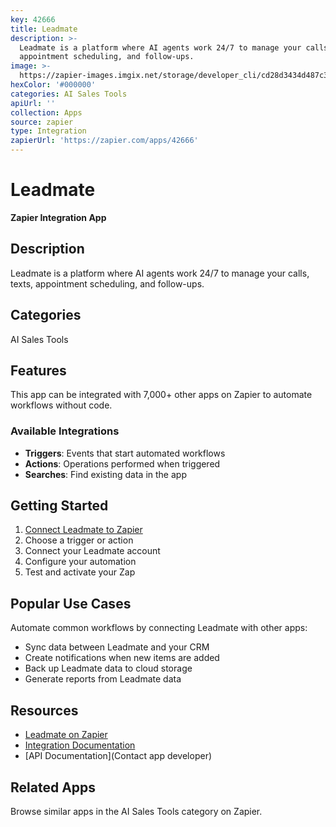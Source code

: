 ```yaml
---
key: 42666
title: Leadmate
description: >-
  Leadmate is a platform where AI agents work 24/7 to manage your calls, texts,
  appointment scheduling, and follow-ups.
image: >-
  https://zapier-images.imgix.net/storage/developer_cli/cd28d3434d487c3c8b63397981859b73.png?auto=format%2Ccompress&ixlib=python-3.0.0&q=50
hexColor: '#000000'
categories: AI Sales Tools
apiUrl: ''
collection: Apps
source: zapier
type: Integration
zapierUrl: 'https://zapier.com/apps/42666'
---
```

# Leadmate

**Zapier Integration App**

## Description

Leadmate is a platform where AI agents work 24/7 to manage your calls, texts, appointment scheduling, and follow-ups.

## Categories

AI Sales Tools

## Features

This app can be integrated with 7,000+ other apps on Zapier to automate workflows without code.

### Available Integrations

- **Triggers**: Events that start automated workflows
- **Actions**: Operations performed when triggered
- **Searches**: Find existing data in the app

## Getting Started

1. [Connect Leadmate to Zapier](https://zapier.com/apps/42666)
2. Choose a trigger or action
3. Connect your Leadmate account
4. Configure your automation
5. Test and activate your Zap

## Popular Use Cases

Automate common workflows by connecting Leadmate with other apps:

- Sync data between Leadmate and your CRM
- Create notifications when new items are added
- Back up Leadmate data to cloud storage
- Generate reports from Leadmate data

## Resources

- [Leadmate on Zapier](https://zapier.com/apps/42666)
- [Integration Documentation](https://zapier.com/apps/42666/integrations)
- [API Documentation](Contact app developer)

## Related Apps

Browse similar apps in the AI Sales Tools category on Zapier.
